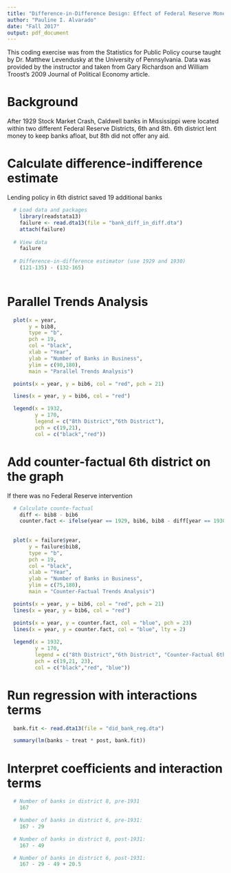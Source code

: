 ```yaml
---
title: "Difference-in-Difference Design: Effect of Federal Reserve Monetary Policy on Banking System"
author: "Pauline I. Alvarado"
date: "Fall 2017"
output: pdf_document
---
```


This coding exercise was from the Statistics for Public Policy course taught by Dr. Matthew Levendusky at the University of Pennsylvania. Data was provided by the instructor and taken from Gary Richardson and William Troost's 2009 Journal of Political Economy article.

# Background
After 1929 Stock Market Crash, Caldwell banks in Mississippi were located within two different Federal Reserve Districts, 6th and 8th. 6th district lent money to keep banks afloat, but 8th did not offer any aid.



# Calculate difference-indifference estimate
Lending policy in 6th district saved 19 additional banks
```r
  
  # Load data and packages
    library(readstata13)
    failure <- read.dta13(file = "bank_diff_in_diff.dta")
    attach(failure)
    
  # View data
    failure
    
  # Difference-in-difference estimator (use 1929 and 1930)
    (121-135) - (132-165)
    

```



# Parallel Trends Analysis
```r

  plot(x = year,
       y = bib8,
       type = "b",
       pch = 19, 
       col = "black", 
       xlab = "Year",
       ylab = "Number of Banks in Business", 
       ylim = c(90,180),
       main = "Parallel Trends Analysis")

  points(x = year, y = bib6, col = "red", pch = 21)

  lines(x = year, y = bib6, col = "red")

  legend(x = 1932, 
         y = 170,
         legend = c("8th District","6th District"),
         pch = c(19,21),
         col = c("black","red"))


```



# Add counter-factual 6th district on the graph
If there was no Federal Reserve intervention
```r

  # Calculate counte-factual
    diff <- bib8 - bib6
    counter.fact <- ifelse(year == 1929, bib6, bib8 - diff[year == 1930])
    
    
  plot(x = failure$year,
       y = failure$bib8,
       type = "b",
       pch = 19, 
       col = "black", 
       xlab = "Year",
       ylab = "Number of Banks in Business", 
       ylim = c(75,180),
       main = "Counter-Factual Trends Analysis")

  points(x = year, y = bib6, col = "red", pch = 21)
  lines(x = year, y = bib6, col = "red")

  points(x = year, y = counter.fact, col = "blue", pch = 23)
  lines(x = year, y = counter.fact, col = "blue", lty = 2)
  
  legend(x = 1932, 
         y = 170,
         legend = c("8th District","6th District", "Counter-Factual 6th District"),
         pch = c(19,21, 23),
         col = c("black","red", "blue"))


```




# Run regression with interactions terms
```r

  bank.fit <- read.dta13(file = "did_bank_reg.dta")

  summary(lm(banks ~ treat * post, bank.fit))


```



# Interpret coefficients and interaction terms
```r

  # Number of banks in district 8, pre-1931 
    167

  # Number of banks in district 6, pre-1931: 
    167 - 29

  # Number of banks in district 8, post-1931: 
    167 - 49

  # Number of banks in district 6, post-1931: 
    167 - 29 - 49 + 20.5

```











